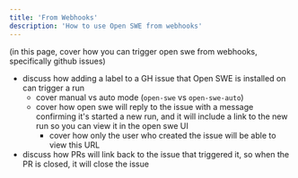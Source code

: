 ```yaml
---
title: 'From Webhooks'
description: 'How to use Open SWE from webhooks'
---
```


(in this page, cover how you can trigger open swe from webhooks, specifically github issues)

- discuss how adding a label to a GH issue that Open SWE is installed on can trigger a run
  - cover manual vs auto mode (`open-swe` vs `open-swe-auto`)
  - cover how open swe will reply to the issue with a message confirming it's started a new run, and it will include a link to the new run so you can view it in the open swe UI
    - cover how only the user who created the issue will be able to view this URL
- discuss how PRs will link back to the issue that triggered it, so when the PR is closed, it will close the issue